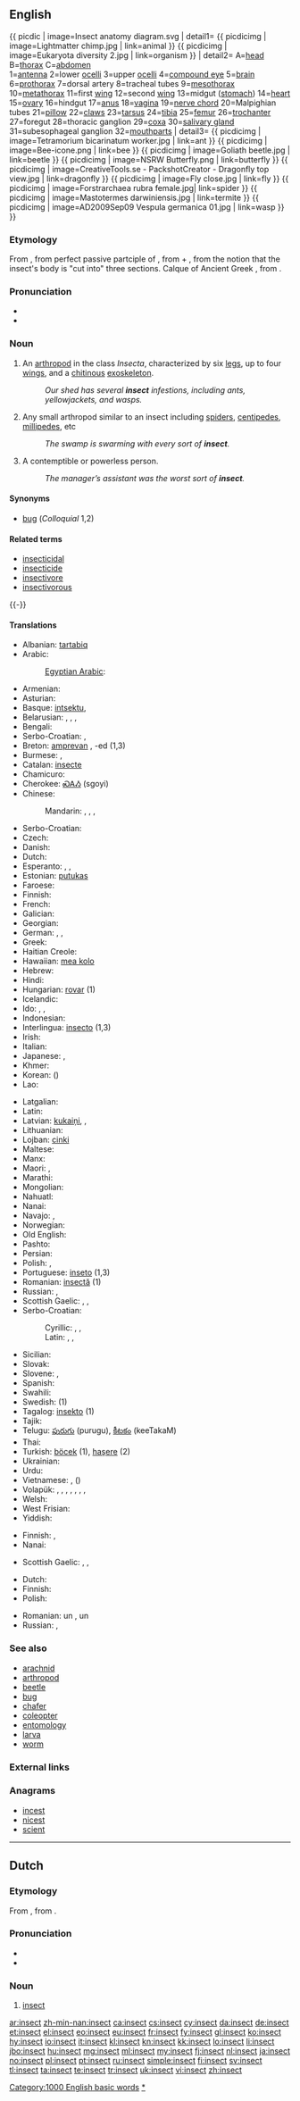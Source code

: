 ==English==

{{ picdic
| image=Insect anatomy diagram.svg
| detail1=
{{ picdicimg | image=Lightmatter chimp.jpg | link=animal }}
{{ picdicimg | image=Eukaryota diversity 2.jpg | link=organism }}
| detail2=
A=[[head]]
B=[[thorax]]
C=[[abdomen]]<br>
1=[[antenna]]
2=lower [[ocelli]]
3=upper [[ocelli]]
4=[[compound eye]]
5=[[brain]]
6=[[prothorax]]
7=dorsal artery
8=tracheal tubes
9=[[mesothorax]]
10=[[metathorax]]
11=first [[wing]]
12=second [[wing]]
13=midgut ([[stomach]])
14=[[heart]]
15=[[ovary]]
16=hindgut
17=[[anus]]
18=[[vagina]]
19=[[nerve chord]]
20=Malpighian tubes
21=[[pillow]]
22=[[claw]]s
23=[[tarsus]]
24=[[tibia]]
25=[[femur]]
26=[[trochanter]]
27=foregut
28=thoracic ganglion
29=[[coxa]]
30=[[salivary gland]]
31=subesophageal ganglion
32=[[mouthpart]]s
| detail3=
{{ picdicimg | image=Tetramorium bicarinatum worker.jpg | link=ant }}
{{ picdicimg | image=Bee-icone.png | link=bee }}
{{ picdicimg | image=Goliath beetle.jpg | link=beetle }}
{{ picdicimg | image=NSRW Butterfly.png | link=butterfly }}
{{ picdicimg | image=CreativeTools.se - PackshotCreator - Dragonfly top view.jpg | link=dragonfly }}
{{ picdicimg | image=Fly close.jpg | link=fly }}
{{ picdicimg | image=Forstrarchaea rubra female.jpg| link=spider }} <!-- insect, colloquial -->
{{ picdicimg | image=Mastotermes darwiniensis.jpg | link=termite }}
{{ picdicimg | image=AD2009Sep09 Vespula germanica 01.jpg | link=wasp }}
}}

===Etymology===
From {{etyl|la|en}} {{term|insectum||with a notched or divided body, cut up|lang=la}}, from perfect passive partciple of {{term|inseco|insecō|I cut up|lang=la}}, from {{term|in-||lang=la}} + {{term|seco|secō|I cut|lang=la}}, from the notion that the insect's body is "cut into" three sections. Calque of Ancient Greek {{term|ἔντομον||insect|lang=grc}}, from {{term|ἔντομος||cut into pieces|lang=grc}}.

===Pronunciation===
* {{audio|en-us-insect.ogg|Audio (US)}}
* {{rhymes|ɛkt}}

===Noun===
{{en-noun}}

# An [[arthropod]] in the class ''Insecta'', characterized by six [[leg]]s, up to four [[wing]]s, and a [[chitin]]ous [[exoskeleton]].
#: ''Our shed has several '''insect''' infestions, including ants, yellowjackets, and wasps.''
# {{colloquial}} Any small arthropod similar to an insect including [[spider]]s, [[centipede]]s, [[millipede]]s, etc
#: ''The swamp is swarming with every sort of '''insect'''.''
# A contemptible or powerless person.
#: ''The manager’s assistant was the worst sort of '''insect'''.''

====Synonyms====
* [[bug]] (''Colloquial'' 1,2)

====Related terms====
* [[insecticidal]]
* [[insecticide]]
* [[insectivore]]
* [[insectivorous]]

{{-}}

====Translations====
{{rfc-tsort|duplicate language: Serbo-Croatian}}
{{trans-top|arthropod}}
* Albanian: [[tartabiq]]
* Arabic: {{t-|ar|حشرة|f|alt=حَشَرة|tr=Hashara}}
*: [[Egyptian Arabic]]: {{tø|arz|حشرة|f|tr=ḥashara|sc=Arab}}
* Armenian: {{t-|hy|միջատ|tr=miǰat}}
* Asturian: {{t-|ast|inseutu|m}}
* Basque: [[intsektu]], {{t-|eu|zomorro|xs=Basque}}
* Belarusian: {{t-|be|насякомае|n|tr=nasjakómaje|sc=Cyrl}}, {{t-|be|казурка|f|tr=kazúrka|sc=Cyrl}}, {{t-|be|вусяк|m|tr=vusják|sc=Cyrl}}, {{t-|be|гмыз|m|tr=hmyz|sc=Cyrl}}
* Bengali: {{t-|bn|পোকা|tr=poka|sc=Beng}}
* Serbo-Croatian: {{t|sh|insekt|m}}, {{t|sh|buba|f}}
* Breton: [[amprevan]] {{m}}, -ed {{p}} (1,3)<!--Are numbers here even needed anymore? (not needed if you copy to the #3 section)-->
* Burmese: {{t+|my|ပိုး|tr=pó|sc=Mymr}}, {{t+|my|အင်းဆက်|tr=í̃-sʰeʔ|sc=Mymr}}
* Catalan: [[insecte]]
* Chamicuro: {{tø|ccc|sokajsu}}
* Cherokee: [[ᏍᎪᏱ]] (sgoyi)
* Chinese:
*: Mandarin: {{t|zh|昆蟲|sc=Hani}}, {{t|zh|昆虫|tr=kūnchóng|sc=Hani}}, {{t|zh|蟲子|sc=Hani}}, {{t|zh|虫子|tr=chóngzi|sc=Hani}}
* Serbo-Croatian: {{t|sh|kukac|m|alt=kúkac}}
* Czech: {{t+|cs|hmyz|m}} <!-- (1,2) Numbers? Still? (not needed if you copy to the #2 section)-->
* Danish: {{t+|da|insekt}}
* Dutch: {{t+|nl|insect|n}}
* Esperanto: {{qualifier|♂♀}} {{t-|eo|insekto}}, {{qualifier|♂}} {{t-|eo|virinsekto}}, {{qualifier|♀}} {{t-|eo|insektino}}
* Estonian: [[putukas]]
* Faroese: {{t-|fo|skordýr|xs=Faroese}}
* Finnish: {{t+|fi|hyönteinen}}
* French: {{t+|fr|insecte|m}}
* Galician: {{t+|gl|insecto|m}}
* Georgian: {{t-|ka|მწერი|tr=mts‘eri|sc=Geor|xs=Georgian}}
* German: {{t+|de|Insekt|n}}, {{t-|de|Kerbtier|n}}, {{t+|de|Kerf|m}}
* Greek: {{t+|el|έντομο|n|tr=éntomo|sc=Grek}}
* Haitian Creole: {{tø|ht|ensèk}}
* Hawaiian: [[mea kolo]]
* Hebrew: {{t+|he|חרק|m|tr=kharák}}
* Hindi: {{t-|hi|कीड़ा|m|tr=kīṛā|sc=Deva}}
* Hungarian: [[rovar]] (1)
* Icelandic: {{t+|is|skordýr|n}}
* Ido: {{qualifier|♂♀}} {{t+|io|insekto}}, {{qualifier|♂}} {{t-|io|insektulo}}, {{qualifier|♀}} {{t-|io|insektino}}
* Indonesian: {{t+|id|serangga|xs=Indonesian}}
* Interlingua: [[insecto]] (1,3)
* Irish: {{t-|ga|feithid|f}}
* Italian: {{t+|it|insetto}}
* Japanese: {{t+|ja|昆虫|tr=こんちゅう, konchū|sc=Jpan}}, {{t+|ja|虫|tr=[[むし]], mushi|sc=Jpan}}
* Khmer: {{t-|km|សត្វល្អិត|tr=sat l’ǝt|sc=Khmr}}
* Korean: {{t+|ko|곤충|tr=gonchung|sc=Kore}} ({{t+|ko|昆蟲|sc=Kore}})
* Lao: {{t+|lo|ແມງໄມ້|tr=mɛ́ːŋmâi|sc=Laoo}}
{{trans-mid}}
* Latgalian: {{tø|ltg|kustūneits|m}}
* Latin: {{t-|la|insectum|n|alt=īnsectum}}
* Latvian: [[kukaiņi]], {{t-|lv|kukainis|m}}, {{t-|lv|insekts|m}}
* Lithuanian: {{t-|lt|vabzdys|m|xs=Lithuanian}}
* Lojban: [[cinki]]
* Maltese: {{t-|mt|insett|m|xs=Maltese}}
* Manx: {{t-|gv|beisteig|xs=Manx}}
* Maori: {{t-|mi|pēpeke}}, {{t-|mi|mū}}
* Marathi: {{t-|mr|कीड़ा|tr=kīṛā|sc=Deva}}
* Mongolian: {{t-|mn|шавьж|tr=šav'ž|sc=Cyrl|xs=Mongolian}}
* Nahuatl: {{t-|nah|yolkatsin|xs=Nahuatl}}
* Nanai: {{tø|gld|колан|tr=kolan}}
* Navajo: {{tø|nv|chʼosh bijáád hastání}}, {{tø|nv|chʼosh}}
* Norwegian: {{t+|no|insekt|n}}
* Old English: {{t-|ang|ceorfdeor|alt=ceorfdēor}}
* Pashto: {{t-|ps|حشره|f|tr=hašará|sc=ps-Arab}}
* Persian: {{t+|fa|حشره|tr=hašare|sc=fa-Arab}}
* Polish: {{t+|pl|owad|m}}, {{t+|pl|robak|m}}
* Portuguese: [[inseto]] {{m}} (1,3)
* Romanian: [[insectă]] {{f}} (1)
* Russian: {{t+|ru|насекомое|n|tr=nasekómoje}}, {{qualifier|colloquial}} {{t+|ru|букашка|f|tr=bukáška|sc=Cyrl}}
* Scottish Gaelic: {{t-|gd|meanbh-fhrìde|f}}, {{t-|gd|frìde|f}}, {{t-|gd|biastag|f}}
* Serbo-Croatian:
*: Cyrillic: {{t-|sh|инсект|m}}, {{t-|sh|буба|f}}, {{t-|sh|кукац|m}}
*: Latin: {{t-|sh|insekt|m}}, {{t-|sh|buba|f}}, {{t-|sh|kukac|m}}
* Sicilian: {{t+|scn|insettu|m|xs=Sicilian}}
* Slovak: {{t-|sk|hmyz}}
* Slovene: {{t+|sl|žuželka|f}}, {{t-|sl|insekt|m}}
* Spanish: {{t+|es|insecto|m}}
* Swahili: {{t+|sw|mdudu|xs=Swahili}}
* Swedish: {{t+|sv|insekt|c}} (1)
* Tagalog: [[insekto]] {{f}} (1)
* Tajik: {{t-|tg|ҳашара|tr=hašara|sc=Cyrl}}
* Telugu: [[పురుగు]] (purugu), [[కీటకం]] (keeTakaM)
* Thai: {{t-|th|แมลง|tr=maelong}}
* Turkish: [[böcek]] (1), [[haşere]] (2)
* Ukrainian: {{t+|uk|комаха|f|tr=komáxa|sc=Cyrl}}
* Urdu: {{t-|ur|کیڑا|m|tr=kīṛā|sc=ur-Arab}}
* Vietnamese: {{t+|vi|sâu bọ|xs=Vietnamese}}, {{t+|vi|côn trùng|xs=Vietnamese}} ({{t-|vi|昆蟲}})
* Volapük: {{qualifier|♂♀}} {{t+|vo|näsäk}}, {{qualifier|♂}} {{t-|vo|hinäsäk}}, {{qualifier|♀}} {{t-|vo|jinäsäk}}, {{qualifier|♂♀ offspring, young}} {{t-|vo|näsäkül}}, {{qualifier|♂ offspring}} {{t-|vo|hinäsäkül}}, {{qualifier|♀ offspring}} {{t-|vo|jinäsäkül}}, {{qualifier|obsolete}} {{t+|vo|sök}}, {{qualifier|obsolete}} {{t-|vo|lunim}}
* Welsh: {{t+|cy|pryfyn|xs=Welsh}}
* West Frisian: {{t+|fy|ynsekt|xs=West Frisian}}
* Yiddish: {{t-|yi|אינסעקט|m|tr=insekt, inssekt|xs=Yiddish}}
{{trans-bottom}}

{{trans-top|colloquial: any small arthropod}}
* Finnish: {{t+|fi|ötökkä}}, {{t-|fi|öttiäinen}}
* Nanai: {{tø|gld|колан|tr=kolan}}
{{trans-mid}}
* Scottish Gaelic: {{t-|gd|meanbh-fhrìde|f}}, {{t-|gd|frìde|f}}, {{t-|gd|biastag|f}}
{{trans-bottom}}

{{trans-top|contemptible or powerless person}}
* Dutch: {{t+|nl|nietsnut}}
* Finnish: {{t+|fi|nilviäinen}}
* Polish: {{t+|pl|zero|n}}
{{trans-mid}}
* Romanian: un {{t-|ro|nimeni}}, un {{t+|ro|zero}}
* Russian: {{t+|ru|ничтожество|n|tr=ničtóžestvo|sc=Cyrl}}, {{t+|ru|ноль|m|tr=nol'|sc=Cyrl}}
{{trans-bottom}}

===See also===
* [[arachnid]]
* [[arthropod]]
* [[beetle]]
* [[bug]]
* [[chafer]]
* [[coleopter]]
* [[entomology]]
* [[larva]]
* [[worm]]

===External links===
{{projectlinks
|pedia
|species
|page2=insecta
|quote
|commons}}

===Anagrams===
* [[incest#English|incest]]
* [[nicest#English|nicest]]
* [[scient#English|scient]]

[[Category:1000 English basic words]]
[[Category:en:Insects|*]]

----

==Dutch==
{{wikipedia|lang=nl}}

===Etymology===
From {{etyl|la|nl}} {{term|insectum|īnsectum|lang=la|cut up}}, from {{term|inseco|īnsecō|lang=la|I cut up into}}.

===Pronunciation===
* {{IPA|/ɪn.ˈsɛkt/|lang=nl}}
* {{audio|Nl-insect.ogg|Audio}}

===Noun===
{{nl-noun|m|insecten|insectje}}

# [[#English|insect]]

[[ar:insect]]
[[zh-min-nan:insect]]
[[ca:insect]]
[[cs:insect]]
[[cy:insect]]
[[da:insect]]
[[de:insect]]
[[et:insect]]
[[el:insect]]
[[eo:insect]]
[[eu:insect]]
[[fr:insect]]
[[fy:insect]]
[[gl:insect]]
[[ko:insect]]
[[hy:insect]]
[[io:insect]]
[[it:insect]]
[[kl:insect]]
[[kn:insect]]
[[kk:insect]]
[[lo:insect]]
[[li:insect]]
[[jbo:insect]]
[[hu:insect]]
[[mg:insect]]
[[ml:insect]]
[[my:insect]]
[[fj:insect]]
[[nl:insect]]
[[ja:insect]]
[[no:insect]]
[[pl:insect]]
[[pt:insect]]
[[ru:insect]]
[[simple:insect]]
[[fi:insect]]
[[sv:insect]]
[[tl:insect]]
[[ta:insect]]
[[te:insect]]
[[tr:insect]]
[[uk:insect]]
[[vi:insect]]
[[zh:insect]]